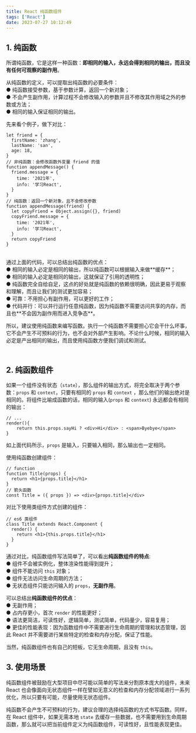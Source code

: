 ```yaml
---
title: React 纯函数组件
tags: ['React']
date: 2023-07-27 10:12:49
---
```


<meta name="referrer" content="no-referrer" />

<a name="YdgqM"></a>

## 1. 纯函数

所谓纯函数，它是这样一种函数：**即相同的输入，永远会得到相同的输出，而且没有任何可观察的副作用**。

从纯函数的定义，可以提取出纯函数的必要条件：<br />● 纯函数接受参数，基于参数计算，返回一个新对象；<br />● 不会产生副作用，计算过程不会修改输入的参数并且不修改其作用域之外的参数或方法；<br />● 相同的输入保证相同的输出。

先来看个例子，做下对比：

```tsx
let friend = {
  firstName: 'zhang',
  lastName: 'san',
  age: 18,
}
// 非纯函数：会修改函数外变量 friend 的值
function appendMessage() {
  friend.message = {
    time: '2021年',
    info: '学习React',
  }
}
// 纯函数：返回一个新对象，且不会修改参数
function appendMessage(friend) {
  let copyFriend = Object.assign({}, friend)
  copyFriend.message = {
    time: '2021年',
    info: '学习React',
  }
  return copyFriend
}
```

<br />
通过上面的代码，可以总结出纯函数的优点：
<br />● 相同的输入必定是相同的输出，所以纯函数可以根据输入来做**缓存**；
<br />● 相同的输入必定是相同的输出，这就保证了引用的透明性；
<br />●
纯函数完全自给自足，这点的好处就是纯函数的依赖很明确，因此更易于观察和理解，而且让我们的测试更加容易；
<br />● 可靠：不用担心有副作用，可以更好的工作；
<br />●
代码并行：可以并行运行任意纯函数，因为纯函数不需要访问共享的内存，而且也**不会因为副作用而进入竞争态**。

所以，建议使用纯函数来编写函数。执行一个纯函数不需要担心它会干什么坏事，它不会产生不可预料的行为，也不会对外部产生影响。不论什么时候，相同的输入必定是产出相同的输出，而且使用纯函数方便我们调试和测试。

<a name="wkwyq"></a>

## <br />2. 纯函数组件

如果一个组件没有状态（`state`），那么组件的输出方式，将完全取决于两个参数：`props` 和 `context`，只要有相同的 `props` 和 `context` ，那么他们的输出绝对是相同的。将组件比喻成函数的话，相同的输入(`props` 和 `context`) 永远都会有相同的输出：

```tsx
// ...
render(){
    return this.props.sayHi ? <div>Hi</div> : <span>Byebye</span>
}
```

如上面代码所示，`props` 是输入，只要输入相同，那么输出也一定相同。

使用纯函数创建组件：

```tsx
// function
function Title(props) {
  return <h1>{props.title}</h1>
}
// 箭头函数
const Title = ({ props }) => <div>{props.title}</div>
```

对比下使用类组件方式创建的组件：

```tsx
// es6 类组件
class Title extends React.Component {
  render() {
    return <h1>{this.props.title}</h1>
  }
}
```

通过对比，纯函数组件写法简单了，可以看出**纯函数组件的特点**:<br />● 组件不会被实例化，整体渲染性能得到提升；<br />● 组件不能访问 `this` 对象；<br />● 组件无法访问生命周期的方法；<br />● 无状态组件只能访问输入的 `props`，**无副作用**。

可以总结出**纯函数组件的优点**：<br />● 无副作用；<br />● 占内存更小，首次 `render` 的性能更好；<br />● 语法更简洁，可读性好，逻辑简单，测试简单，代码量少，容易复用；<br />● 更佳的性能表现：因为函数组件中不需要进行生命周期的管理和状态管理，因此 React 并不需要进行某些特定的检查和内存分配，保证了性能。

当然，纯函数组件也有自己的短板，它无生命周期，且没有 `this`。

<a name="UyEVz"></a>

## 3. 使用场景

纯函数组件被鼓励在大型项目中尽可能以简单的写法来分割原本庞大的组件，未来 React 也会像面向无状态组件一样在譬如无意义的检查和内存分配领域进行一系列优化，所以只要有可能，尽量使用无状态组件。

纯函数不会产生不可预料的行为，建议合理的选择纯函数的方式书写函数。同样，在 React 组件中，如果无需本地 `state` 去缓存一些数据，也不需要用到生命周期函数，那么就可以把当前组件定义为纯函数组件，可读性好，且性能表现更佳。
